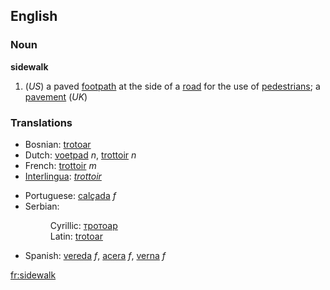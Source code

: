 ==English==
{{wikipedia}}
===Noun===
'''sidewalk'''
#(''US'') a paved [[footpath]] at the side of a [[road]] for the use of [[pedestrian]]s; a [[pavement]] (''UK'')

===Translations===
{{top}}
*Bosnian: [[trotoar]] {{m}}
*Dutch: [[voetpad]] ''n'', [[trottoir]] ''n''
*French: [[trottoir]] ''m''
*[[Interlingua]]: ''[[trottoir]]''
{{mid}}
*Portuguese: [[calçada]] ''f''
*Serbian:
*:Cyrillic: [[тротоар]] {{m}}
*:Latin: [[trotoar#Serbian|trotoar]] {{m}}
*Spanish: [[vereda]] ''f'', [[acera]] ''f'', [[verna]] ''f''
{{bottom}}

[[fr:sidewalk]]